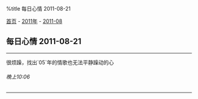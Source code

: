 %title 每日心情 2011-08-21

[[../../../index|首页]] - [[../index|2011年]] - [[index|2011-08]]
==每日心情 2011-08-21==
----
很烦躁，找出`05`年的情歌也无法平静躁动的心
======晚上10:06======
----

